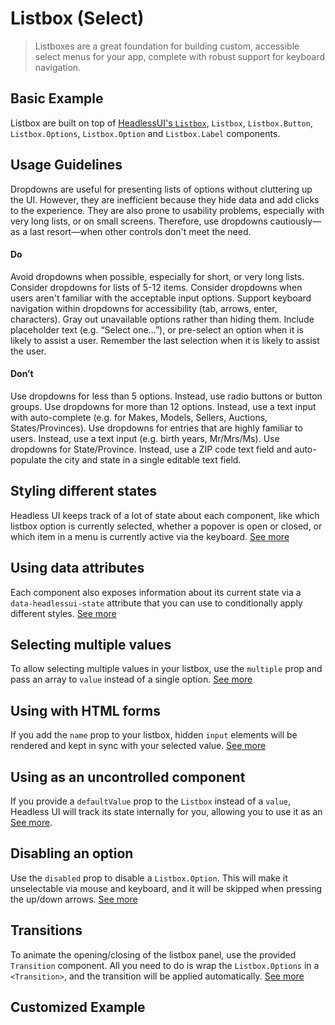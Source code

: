 
<Meta title="Docs/Listbox" of={ListboxStories} />

# Listbox (Select)

> Listboxes are a great foundation for building custom, accessible select menus for your app, complete with robust support for keyboard navigation.

## Basic Example

Listbox are built on top of [HeadlessUI's `Listbox`](https://headlessui.dev/react/listbox), `Listbox`, `Listbox.Button`, `Listbox.Options`, `Listbox.Option` and `Listbox.Label` components.

<Canvas>
  <Story id='components-listbox--singleselect' className='flex justify-center' />
</Canvas>

## Usage Guidelines

Dropdowns are useful for presenting lists of options without cluttering up the UI. However, they are inefficient because they hide data and add clicks to the experience. They are also prone to usability problems, especially with very long lists, or on small screens. Therefore, use dropdowns cautiously—as a last resort—when other controls don't meet the need.

#### Do
Avoid dropdowns when possible, especially for short, or very long lists.
Consider dropdowns for lists of 5-12 items.
Consider dropdowns when users aren't familiar with the acceptable input options.
Support keyboard navigation within dropdowns for accessibility (tab, arrows, enter, characters).
Gray out unavailable options rather than hiding them.
Include placeholder text (e.g. “Select one…”), or pre-select an option when it is likely to assist a user.
Remember the last selection when it is likely to assist the user.

#### Don’t
Use dropdowns for less than 5 options. Instead, use radio buttons or button groups.
Use dropdowns for more than 12 options. Instead, use a text input with auto-complete (e.g. for Makes, Models, Sellers, Auctions, States/Provinces).
Use dropdowns for entries that are highly familiar to users. Instead, use a text input (e.g. birth years, Mr/Mrs/Ms).
Use dropdowns for State/Province. Instead, use a ZIP code text field and auto-populate the city and state in a single editable text field.


## Styling different states

Headless UI keeps track of a lot of state about each component, like which listbox option is currently selected, whether a popover is open or closed, or which item in a menu is currently active via the keyboard. [See more](https://headlessui.com/react/listbox#styling-different-states)

## Using data attributes

Each component also exposes information about its current state via a `data-headlessui-state` attribute that you can use to conditionally apply different styles. [See more](https://headlessui.com/react/listbox#using-data-attributes)

## Selecting multiple values

To allow selecting multiple values in your listbox, use the `multiple` prop and pass an array to `value` instead of a single option. [See more](https://headlessui.com/react/listbox#selecting-multiple-values)

<Canvas>
  <Story id='components-listbox--multiselect' />
</Canvas>

## Using with HTML forms

If you add the `name` prop to your listbox, hidden `input` elements will be rendered and kept in sync with your selected value. [See more](https://headlessui.com/react/listbox#using-with-html-forms)


## Using as an uncontrolled component

If you provide a `defaultValue` prop to the `Listbox` instead of a `value`, Headless UI will track its state internally for you, allowing you to use it as an [See more](https://headlessui.com/react/listbox#using-as-an-uncontrolled-component).

## Disabling an option

Use the `disabled` prop to disable a `Listbox.Option`. This will make it unselectable via mouse and keyboard, and it will be skipped when pressing the up/down arrows. [See more](https://headlessui.com/react/listbox#disabling-an-option)

## Transitions

To animate the opening/closing of the listbox panel, use the provided `Transition` component. All you need to do is wrap the `Listbox.Options` in a `<Transition>`, and the transition will be applied automatically. [See more](https://headlessui.com/react/listbox#transitions)

## Customized Example

<Canvas>
  <Story id='components-listbox--strings-only' />
</Canvas>

<Controls />
